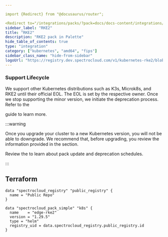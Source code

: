 ```yaml
---

import {Redirect} from "@docusaurus/router";

<Redirect to="/integrations/packs/?pack=docs/docs-content/integrations/edge-rke2" />
sidebar_label: "RKE2"
title: "RKE2"
description: "RKE2 pack in Palette"
hide_table_of_contents: true
type: "integration"
category: ["kubernetes", "amd64", "fips"]
sidebar_class_name: "hide-from-sidebar"
logoUrl: "https://registry.dev.spectrocloud.com/v1/kubernetes-rke2/blobs/sha256:47cde61005d9996f1571c132ba9f753982134a7a0d8e445e27001ab8519e6051?type=image.webp"
---
```



<Redirect to="/integrations/packs/?pack=docs/docs-content/integrations/edge-rke2" />

### Support Lifecycle

<!-- prettier-ignore -->
We support other Kubernetes distributions such as K3s, Microk8s, and RKE2 until their official EOL. The EOL is set by
the respective owner. Once we stop supporting the minor version, we initiate the deprecation process. Refer to the

<VersionedLink text="Kubernetes Support Lifecycle" url="//integrations/kubernetes-support" /> guide to learn more.

:::warning

<!-- prettier-ignore -->
Once you upgrade your cluster to a new Kubernetes version, you will not be able to downgrade. We recommend that, before
upgrading, you review the information provided in the <VersionedLink text="Kubernetes Upgrades" url="/integrations/kubernetes-support/#kubernetes-upgrades" />
section.

Review the <VersionedLink text="Maintenance Policy" url="/integrations/maintenance-policy/" /> to learn about pack
update and deprecation schedules.

:::

<PartialsComponent category="packs" name="rke2" />

## Terraform

```hcl
data "spectrocloud_registry" "public_registry" {
  name = "Public Repo"
}

data "spectrocloud_pack_simple" "k8s" {
  name    = "edge-rke2"
  version = "1.29.5"
  type = "helm"
  registry_uid = data.spectrocloud_registry.public_registry.id
}
```
